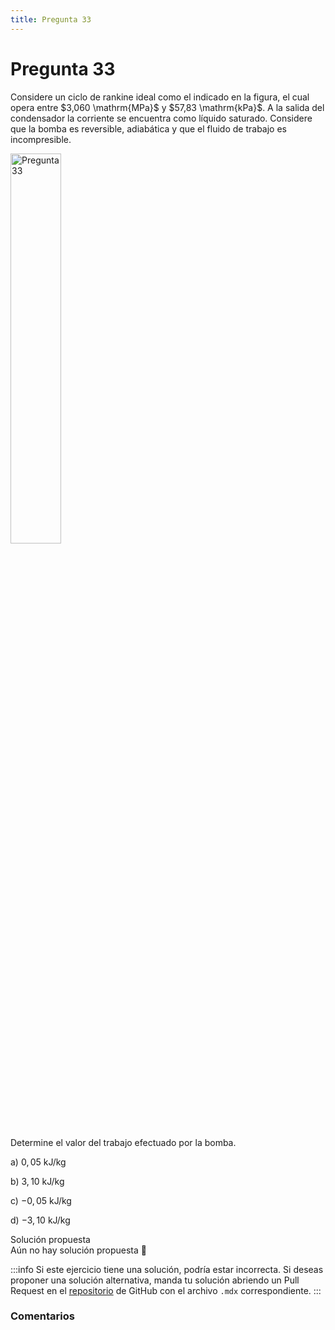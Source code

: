 ```yaml
---
title: Pregunta 33
---
```



# Pregunta 33

<div className="exercise">
Considere un ciclo de rankine ideal como el indicado en la figura, el cual opera entre $3,060 \mathrm{MPa}$ y $57,83 \mathrm{kPa}$. A la salida del condensador la corriente se encuentra como líquido saturado. Considere que la bomba es reversible, adiabática y que el fluido de trabajo es incompresible.

<Image
  src="science/thermodynamics/exercises/2018-2/p33/image.png"
  alt="Pregunta 33"
  width="40%"
/>

Determine el valor del trabajo efectuado por la bomba.

a) $0,05 \mathrm{~kJ} / \mathrm{kg}$

b) $3,10 \mathrm{~kJ} / \mathrm{kg}$

c) $-0,05 \mathrm{~kJ} / \mathrm{kg}$

d) $-3,10 \mathrm{~kJ} / \mathrm{kg}$
</div>

<MDXDetails>
<summary>Solución propuesta</summary>

<div className="exercise">
Aún no hay solución propuesta 🥲
</div>

:::info
Si este ejercicio tiene una solución, podría estar incorrecta. Si deseas proponer una solución alternativa, manda tu solución abriendo
un Pull Request en el [repositorio](https://github.com/crow-rojas/apuntes-fundamentals/pulls) de GitHub con el archivo
`.mdx` correspondiente.
:::

</MDXDetails>

### Comentarios

<Disqus
  url="https://crow-rojas.github.io/apuntes-fundamentals/docs/science/thermodynamics/exercises/2018-2/p33"
  identifier="docs/science/thermodynamics/exercises/2018-2/p33"
  title="2018-2 Termodinámica - Pregunta 33"
/>

